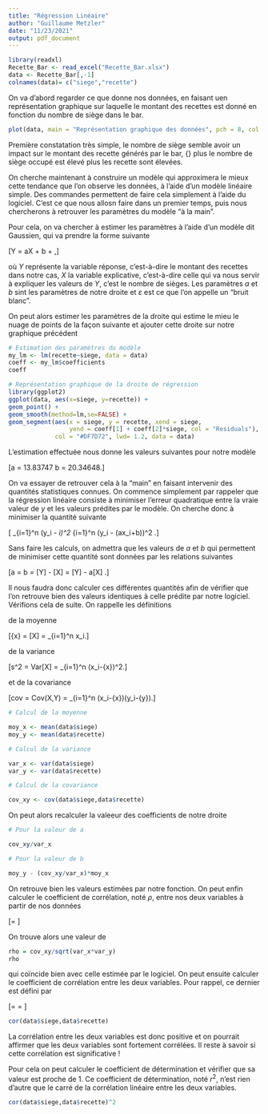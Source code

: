 ```yaml
---
title: "Régression Linéaire"
author: "Guillaume Metzler"
date: "11/23/2021"
output: pdf_document
---
```


```r
library(readxl)
Recette_Bar <- read_excel("Recette_Bar.xlsx")
data <- Recette_Bar[,-1]
colnames(data)= c("siege","recette")
```

On va d'abord regarder ce que donne nos données, en faisant uen représentation graphique sur laquelle le montant des recettes est donné en fonction du nombre de siège dans le bar. 
```r
plot(data, main = "Représentation graphique des données", pch = 8, col = "#7e83f7")
```

Première constatation très simple, le nombre de siège semble avoir un impact sur le montant des recette générés par le bar, {\it i.e.} plus le nombre de siège occupé est élevé plus les recette sont élevées. \

On cherche maintenant à construire un modèle qui approximera le mieux cette tendance que l'on observe les données, à l'aide d'un modèle linéaire simple. Des commandes permettent de faire cela simplement à l'aide du logiciel. C'est ce que nous allosn faire dans un premier temps, puis nous chercherons à retrouver les paramètres du modèle "à la main".\

Pour cela, on va chercher à estimer les paramètres à l'aide d'un modèle dit Gaussien, qui va prendre la forme suivante

\[Y = aX + b + \varepsilon,\]

où $Y$ représente la variable réponse, c'est-à-dire le montant des recettes dans notre cas, $X$ la variable explicative, c'est-à-dire celle qui va nous servir à expliquer les valeurs de $Y$, c'est le nombre de sièges. 
Les paramètres $a$ et $b$ sint les paramètres de notre droite et $\varepsilon$ est ce que l'on appelle un "bruit blanc".\

On peut alors estimer les paramètres de la droite qui estime le mieu le nuage de points de la façon suivante et ajouter cette droite sur notre graphique précédent

```r
# Estimation des paramètres du modèle
my_lm <- lm(recette~siege, data = data)
coeff <- my_lm$coefficients
coeff

# Représentation graphique de la droite de régression
library(ggplot2)
ggplot(data, aes(x=siege, y=recette)) +
geom_point() +
geom_smooth(method=lm,se=FALSE) +
geom_segment(aes(x = siege, y = recette, xend = siege, 
                 yend = coeff[1] + coeff[2]*siege, col = "Residuals"), 
             col = "#DF7D72", lwd= 1.2, data = data)
```

L'estimation effectuée nous donne les valeurs suivantes pour notre modèle

\[a = 13.83747 \quad \text{et}  \quad b = 20.34648.\]

On va essayer de retrouver cela à la "main" en faisant intervenir des quantités statistiques connues. On commence simplement par rappeler que la régression linéaire consiste à minimiser l'erreur quadratique entre la vraie valeur de $y$ et les valeurs prédites par le modèle. On cherche donc à minimiser la quantité suivante

\[ \sum_{i=1}^n \left(y_i - \hat{y}_i\right)^2 \iff \sum_{i=1}^n \left(y_i - (ax_i+b)\right)^2 .\]

Sans faire les calculs, on admettra que les valeurs de $a$ et $b$ qui permettent de minimiser cette quantité sont données par les relations suivantes 

\[a = \dfrac{COV(X,Y)}{VAR(X)} \quad \text{et}  \quad b = \mathbb{E}[Y] - \dfrac{COV(X,Y)}{VAR(X)}\mathbb{E}[X] =  \mathbb{E}[Y] - a\mathbb{E}[X] .\]

Il nous faudra donc calculer ces différentes quantités afin de vérifier que l'on retrouve bien des valeurs identiques à celle prédite par notre logiciel. Vérifions cela de suite. On rappelle les définitions

de la moyenne

\[\bar{x} = \mathbb{E}[X] = \dfrac{1}{n}\sum_{i=1}^n x_i.\]

de la variance

\[s^2 = Var[X] = \dfrac{1}{n-1}\sum_{i=1}^n (x_i-\bar{x})^2.\]

et de la covariance

\[cov = Cov(X,Y) = \dfrac{1}{n-1}\sum_{i=1}^n (x_i-\bar{x})(y_i-\bar{y}).\]


```r
# Calcul de la moyenne

moy_x <- mean(data$siege)
moy_y <- mean(data$recette)

# Calcul de la variance

var_x <- var(data$siege)
var_y <- var(data$recette)

# Calcul de la covariance

cov_xy <- cov(data$siege,data$recette)
```

On peut alors recalculer la valeeur des coefficients de notre droite

```r
# Pour la valeur de a

cov_xy/var_x

# Pour la valeur de b

moy_y - (cov_xy/var_x)*moy_x
```

On retrouve bien les valeurs estimées par notre fonction. On peut enfin calculer le coefficient de corrélation, noté $\rho$,  entre nos deux variables à partir de nos données

\[\rho = \dfrac{Cov(X,Y)}{\sqrt{Var[X]Var[Y]}}\]

On trouve alors une valeur de

```r
rho = cov_xy/sqrt(var_x*var_y)
rho
```


qui coïncide bien avec celle estimée par le logiciel. On peut ensuite calculer le coefficient de corrélation entre les deux variables. 
Pour rappel, ce dernier est défini par

\[\rho = \dfrac{Cov(X,Y)}{\sqrt{Var(X)Var(Y)}} = \dfrac{\sum_{i=1}^n(x_i-\bar{x})(y_i-\bar{y})}{\sqrt{\sum_{i=1}^n(x_i-\bar{x})^2}{\sum_{i=1}^n(y_i-\bar{y})^2}}\]

```r
cor(data$siege,data$recette)
```

La corrélation entre les deux variables est donc positive et on pourrait affirmer que les deux variables sont fortement corrélées. Il reste à savoir si cette corrélation est significative !\

Pour cela on peut calculer le coefficient de détermination et vérifier que sa valeur est proche de $1$.
Ce coefficient de détermination, noté $r^2$, n'est rien d'autre que le carré de la corrélation linéaire entre les deux variables.

```r
cor(data$siege,data$recette)^2
```


```r

```


